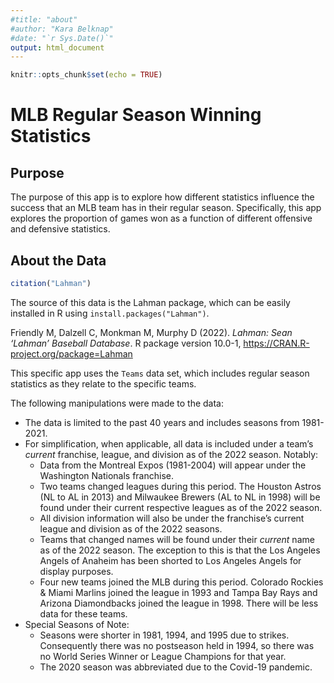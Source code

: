 ```yaml
---
#title: "about"
#author: "Kara Belknap"
#date: "`r Sys.Date()`"
output: html_document
---
```


```r
knitr::opts_chunk$set(echo = TRUE)
```

# MLB Regular Season Winning Statistics

## Purpose

The purpose of this app is to explore how different statistics influence the success that an MLB team has in their regular season. Specifically, this app explores the proportion of games won as a function of different offensive and defensive statistics. 

## About the Data

```r

citation("Lahman")

```

The source of this data is the Lahman package, which can be easily installed in R using `install.packages("Lahman")`. 

Friendly M, Dalzell C, Monkman M, Murphy D (2022). _Lahman: Sean 'Lahman' Baseball Database_. R package
  version 10.0-1, <https://CRAN.R-project.org/package=Lahman>
  
This specific app uses the `Teams` data set, which includes regular season statistics as they relate to the specific teams.

The following manipulations were made to the data:  

  * The data is limited to the past 40 years and includes seasons from 1981-2021.  
  * For simplification, when applicable, all data is included under a team's *current* franchise, league, and division as of the 2022 season. Notably:  
    +  Data from the Montreal Expos (1981-2004) will appear under the Washington Nationals franchise.  
    +  Two teams changed leagues during this period. The Houston Astros (NL to AL in 2013) and Milwaukee Brewers (AL to NL in 1998) will be found under their current respective leagues as of the 2022 season.  
    +  All division information will also be under the franchise's current league and division as of the 2022 seasons.  
    +  Teams that changed names will be found under their *current* name as of the 2022 season. The exception to this is that the Los Angeles Angels of Anaheim has been shorted to Los Angeles Angels for display purposes.  
    +  Four new teams joined the MLB during this period. Colorado Rockies & Miami Marlins joined the league in 1993 and Tampa Bay Rays and Arizona Diamondbacks joined the league in 1998. There will be less data for these teams.  
  * Special Seasons of Note:  
    +  Seasons were shorter in 1981, 1994, and 1995 due to strikes. Consequently there was no postseason held in 1994, so there was no World Series Winner or League Champions for that year.  
    +  The 2020 season was abbreviated due to the Covid-19 pandemic. 
      
